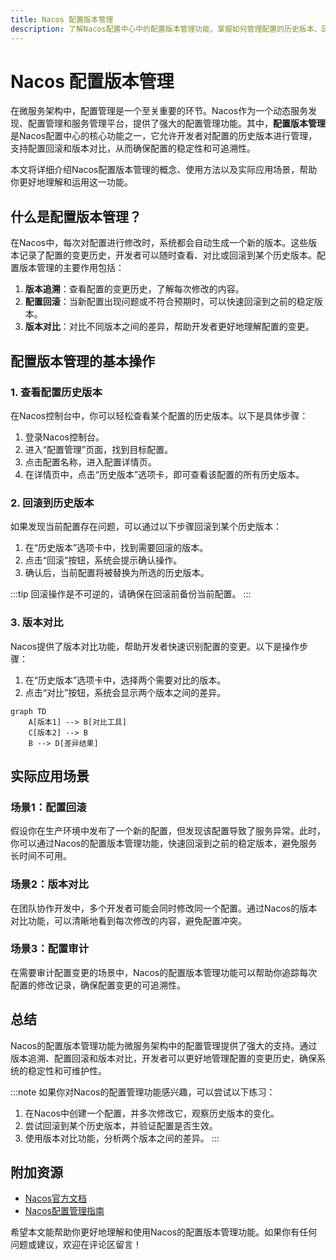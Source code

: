 ```yaml
---
title: Nacos 配置版本管理
description: 了解Nacos配置中心中的配置版本管理功能，掌握如何管理配置的历史版本、回滚配置以及解决配置冲突。
---
```


# Nacos 配置版本管理

在微服务架构中，配置管理是一个至关重要的环节。Nacos作为一个动态服务发现、配置管理和服务管理平台，提供了强大的配置管理功能。其中，**配置版本管理**是Nacos配置中心的核心功能之一，它允许开发者对配置的历史版本进行管理，支持配置回滚和版本对比，从而确保配置的稳定性和可追溯性。

本文将详细介绍Nacos配置版本管理的概念、使用方法以及实际应用场景，帮助你更好地理解和运用这一功能。

## 什么是配置版本管理？

在Nacos中，每次对配置进行修改时，系统都会自动生成一个新的版本。这些版本记录了配置的变更历史，开发者可以随时查看、对比或回滚到某个历史版本。配置版本管理的主要作用包括：

1. **版本追溯**：查看配置的变更历史，了解每次修改的内容。
2. **配置回滚**：当新配置出现问题或不符合预期时，可以快速回滚到之前的稳定版本。
3. **版本对比**：对比不同版本之间的差异，帮助开发者更好地理解配置的变更。

## 配置版本管理的基本操作

### 1. 查看配置历史版本

在Nacos控制台中，你可以轻松查看某个配置的历史版本。以下是具体步骤：

1. 登录Nacos控制台。
2. 进入“配置管理”页面，找到目标配置。
3. 点击配置名称，进入配置详情页。
4. 在详情页中，点击“历史版本”选项卡，即可查看该配置的所有历史版本。

### 2. 回滚到历史版本

如果发现当前配置存在问题，可以通过以下步骤回滚到某个历史版本：

1. 在“历史版本”选项卡中，找到需要回滚的版本。
2. 点击“回滚”按钮，系统会提示确认操作。
3. 确认后，当前配置将被替换为所选的历史版本。

:::tip
回滚操作是不可逆的，请确保在回滚前备份当前配置。
:::

### 3. 版本对比

Nacos提供了版本对比功能，帮助开发者快速识别配置的变更。以下是操作步骤：

1. 在“历史版本”选项卡中，选择两个需要对比的版本。
2. 点击“对比”按钮，系统会显示两个版本之间的差异。

```mermaid
graph TD
    A[版本1] --> B[对比工具]
    C[版本2] --> B
    B --> D[差异结果]
```

## 实际应用场景

### 场景1：配置回滚

假设你在生产环境中发布了一个新的配置，但发现该配置导致了服务异常。此时，你可以通过Nacos的配置版本管理功能，快速回滚到之前的稳定版本，避免服务长时间不可用。

### 场景2：版本对比

在团队协作开发中，多个开发者可能会同时修改同一个配置。通过Nacos的版本对比功能，可以清晰地看到每次修改的内容，避免配置冲突。

### 场景3：配置审计

在需要审计配置变更的场景中，Nacos的配置版本管理功能可以帮助你追踪每次配置的修改记录，确保配置变更的可追溯性。

## 总结

Nacos的配置版本管理功能为微服务架构中的配置管理提供了强大的支持。通过版本追溯、配置回滚和版本对比，开发者可以更好地管理配置的变更历史，确保系统的稳定性和可维护性。

:::note
如果你对Nacos的配置管理功能感兴趣，可以尝试以下练习：
1. 在Nacos中创建一个配置，并多次修改它，观察历史版本的变化。
2. 尝试回滚到某个历史版本，并验证配置是否生效。
3. 使用版本对比功能，分析两个版本之间的差异。
:::

## 附加资源

- [Nacos官方文档](https://nacos.io/zh-cn/docs/what-is-nacos.html)
- [Nacos配置管理指南](https://nacos.io/zh-cn/docs/quick-start.html)

希望本文能帮助你更好地理解和使用Nacos的配置版本管理功能。如果你有任何问题或建议，欢迎在评论区留言！